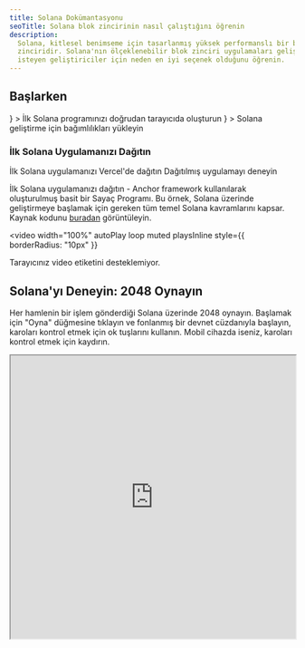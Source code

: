 ```yaml
---
title: Solana Dokümantasyonu
seoTitle: Solana blok zincirinin nasıl çalıştığını öğrenin
description:
  Solana, kitlesel benimseme için tasarlanmış yüksek performanslı bir blok
  zinciridir. Solana'nın ölçeklenebilir blok zinciri uygulamaları geliştirmek
  isteyen geliştiriciler için neden en iyi seçenek olduğunu öğrenin.
---
```


## Başlarken

<Cards>
  <Card
    title="Hızlı Başlangıç"
    href="/docs/intro/quick-start"
    icon={<Rocket />}
  >
    İlk Solana programınızı doğrudan tarayıcıda oluşturun
  </Card>
  <Card
    title="Yerel Ortam Kurulumu"
    href="/docs/intro/installation"
    icon={<Download />}
  >
    Solana geliştirme için bağımlılıkları yükleyin
  </Card>
</Cards>

### İlk Solana Uygulamanızı Dağıtın

<Cards>
  <Card
    title="Vercel'de Dağıtın"
    href="https://vercel.com/new/clone?repository-url=https%3A%2F%2Fgithub.com%2Fsolana-developers%2Fanchor-web3js-nextjs&root-directory=frontend&demo-title=Anchor%20Web3.js%20Next.js%20Demo&demo-description=An%20example%20deployment%20of%20the%20Anchor%20Web3.js%20Next.js%20project.&demo-url=https%3A%2F%2Fanchor-web3js-nextjs.vercel.app%2F&project-name=anchor-web3js-nextjs&repository-name=anchor-web3js-nextjs"
  >
    İlk Solana uygulamanızı Vercel'de dağıtın
  </Card>
  <Card
    title="Vercel Önizleme"
    href="https://anchor-web3js-nextjs-jade.vercel.app/"
  >
    Dağıtılmış uygulamayı deneyin
  </Card>
</Cards>

İlk Solana uygulamanızı dağıtın - Anchor framework kullanılarak oluşturulmuş
basit bir Sayaç Programı. Bu örnek, Solana üzerinde geliştirmeye başlamak için
gereken tüm temel Solana kavramlarını kapsar. Kaynak kodunu
[buradan](https://github.com/solana-developers/anchor-web3js-nextjs)
görüntüleyin.

<Accordions>
<Accordion title="Uygulama Demosu">

<video
  width="100%"
  autoPlay
  loop
  muted
  playsInline
  style={{
    borderRadius: "10px"
  }}
>
  <source src="/assets/docs/counter.mp4" type="video/mp4" />
  Tarayıcınız video etiketini desteklemiyor.
</video>

</Accordion>
</Accordions>

## Solana'yı Deneyin: 2048 Oynayın

Her hamlenin bir işlem gönderdiği Solana üzerinde 2048 oynayın. Başlamak için
"Oyna" düğmesine tıklayın ve fonlanmış bir devnet cüzdanıyla başlayın, karoları
kontrol etmek için ok tuşlarını kullanın. Mobil cihazda iseniz, karoları kontrol
etmek için kaydırın.

<Accordions>
<Accordion title="Solana 2048 Oyna">

<iframe
  src="https://solplay.de/solana-2048/"
  width="100%"
  height="500"
  style={{
    borderRadius: "12px",
    border: "2px solid rgba(0, 0, 0, 0.2)",
    maxWidth: "100%",
    minHeight: "300px",
    aspectRatio: "1"
  }}
  scrolling="no"
/>

</Accordion>
</Accordions>

Solana Vakfı DevRel ekibinden [Jonas](https://x.com/SolPlay_jonas) tarafından
oluşturulmuştur.

## Öğrenmeye Başlayın

Solana geliştirmeye özgü temel kavramları öğrenin.

<Cards>
  <Card title="Hesaplar" href="/docs/core/accounts">
    Solana'nın verileri nasıl depoladığı
  </Card>
  <Card title="Solana'da Ücretler" href="/docs/core/fees">
    Solana'da işlem gönderme maliyetleri
  </Card>
  <Card title="İşlemler" href="/docs/core/transactions">
    Solana ağıyla nasıl etkileşim kurulur
  </Card>
  <Card title="Programlar" href="/docs/core/programs">
    Solana'daki smart contract'lar
  </Card>
  <Card title="Programs Derived Address" href="/docs/core/pda">
    Deterministik adreslerin nasıl oluşturulacağı
  </Card>
  <Card title="Cross Program Invocation" href="/docs/core/cpi">
    Bir programdan diğerini nasıl çağıracağınız
  </Card>
</Cards>

### İstemci Tarafı Geliştirme

İstemci tarafında geliştirme yapıyorsanız, aşağıdaki topluluk katkılı SDK'lar
popüler dillerde ağ ile etkileşim kurmanıza yardımcı olur:

| Dil        | SDK                                                                                                                                           |
| ---------- | --------------------------------------------------------------------------------------------------------------------------------------------- |
| Rust       | [solana_sdk](https://docs.rs/solana-sdk/latest/solana_sdk/)                                                                                   |
| Typescript | [@solana/web3.js](https://github.com/anza-xyz/solana-web3.js)                                                                                 |
| Python     | [solders](https://github.com/kevinheavey/solders)                                                                                             |
| Java       | [sava](https://sava.software) veya [solanaj](https://github.com/skynetcap/solanaj) veya [solana4j](https://github.com/LMAX-Exchange/solana4j) |
| C++        | [solcpp](https://github.com/mschneider/solcpp) veya [solana-c](https://github.com/VAR-META-Tech/solana-c-sdk)                                 |
| Go         | [solana-go](https://github.com/gagliardetto/solana-go)                                                                                        |
| Kotlin     | [sol4k](https://github.com/sol4k/sol4k) veya [solanaKT](https://github.com/metaplex-foundation/SolanaKT)                                      |
| Dart       | [solana](https://github.com/espresso-cash/espresso-cash-public/tree/master/packages/solana)                                                   |
| C#         | [solnet](https://github.com/bmresearch/Solnet)                                                                                                |
| GdScript   | [godot](https://github.com/Virus-Axel/godot-solana-sdk/)                                                                                      |

## Validator çalıştırma

Bir Solana validator'ı işletmenin ve ağın güvenliğine yardımcı olmanın ne
gerektirdiğini keşfedin.

<Cards>
  <Card title="Validator'lar" href="https://docs.anza.xyz/validator/anatomy">
    Solana ağını güvence altına alan bireysel düğümler
  </Card>
  <Card
    title="Sistem Gereksinimleri"
    href="https://docs.anza.xyz/operations/requirements"
  >
    Bir validator çalıştırmak için önerilen donanım gereksinimleri ve gereken
    SOL miktarı
  </Card>
  <Card
    title="Validator Kurulumu"
    href="https://docs.anza.xyz/operations/setup-a-validator"
  >
    Bir validator kurun ve ilk kez bir kümeye bağlanın
  </Card>
</Cards>

## Destek Alma

[Solana StackExchange](https://solana.stackexchange.com) üzerinden Solana
topluluğundan yardım alın.
